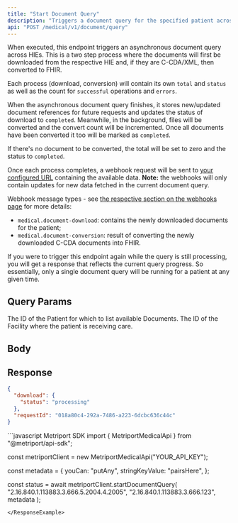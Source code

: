 ```yaml
---
title: "Start Document Query"
description: "Triggers a document query for the specified patient across HIEs."
api: "POST /medical/v1/document/query"
---
```


When executed, this endpoint triggers an asynchronous document query across HIEs. This is a two step process where the documents will
first be downloaded from the respective HIE and, if they are C-CDA/XML, then converted to FHIR.

Each process (download, conversion) will contain its own `total` and `status` as well as the count for `successful` operations and `errors`.

When the asynchronous document query finishes, it stores new/updated document references for future requests and
updates the status of download to `completed`. Meanwhile, in the background, files will be converted and the convert count will be
incremented. Once all documents have been converted it too will be marked as `completed`.

If there's no document to be converted, the total will be set to zero and the status to `completed`.

Once each process completes, a webhook request will be sent to [your configured URL](/home/api-reference/settings/post-settings)
containing the available data. **Note:** the webhooks will only contain updates for new data fetched in the current document query.

Webhook message types - see [the respective section on the webhooks page](/medical-api/more-info/webhooks#patient-document-data)
for more details:

- `medical.document-download`: contains the newly downloaded documents for the patient;
- `medical.document-conversion`: result of converting the newly downloaded C-CDA documents into FHIR.

<Warning>
  If you were to trigger this endpoint again while the query is still processing, you will get a
  response that reflects the current query progress. So essentially, only a single document query
  will be running for a patient at any given time.
</Warning>

## Query Params

<ParamField query="patientId" type="string" required>
  The ID of the Patient for which to list available Documents.
</ParamField>

<ParamField query="facilityId" type="string" required>
  The ID of the Facility where the patient is receiving care.
</ParamField>

## Body

<Snippet file="webhook-request-metadata.mdx" />


<Snippet file="webhook-metadata-post-example.mdx" />

## Response

<Snippet file="document-progress-download.mdx" />
<Snippet file="request-id.mdx" />

```json
{
  "download": {
    "status": "processing"
  },
  "requestId": "018a80c4-292a-7486-a223-6dcbc636c44c"
}
```

<ResponseExample>
```javascript Metriport SDK
import { MetriportMedicalApi } from "@metriport/api-sdk";

const metriportClient = new MetriportMedicalApi("YOUR_API_KEY");

const metadata = {
  youCan: "putAny",
  stringKeyValue: "pairsHere",
};

const status = await metriportClient.startDocumentQuery(
  "2.16.840.1.113883.3.666.5.2004.4.2005",
  "2.16.840.1.113883.3.666.123",
  metadata
);

```
</ResponseExample>

